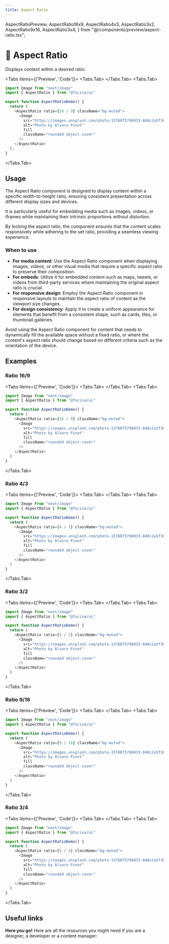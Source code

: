 ```yaml
---
title: Aspect Ratio
---
```



  AspectRatioPreview,
  AspectRatio16x9,
  AspectRatio4x3,
  AspectRatio3x2,
  AspectRatio9x16,
  AspectRatio3x4,
} from "@/components/preview/aspect-ratio.tsx";

# 💠 Aspect Ratio

Displays content within a desired ratio.

<Tabs items={['Preview', 'Code']}>
<Tabs.Tab>
<AspectRatioPreview />
</Tabs.Tab>
<Tabs.Tab>
```js copy filename="aspect-ratio.tsx"
import Image from "next/image"
import { AspectRatio } from "@fucina/ui"

export function AspectRatioDemo() {
  return (
    <AspectRatio ratio={16 / 9} className="bg-muted">
      <Image
        src="https://images.unsplash.com/photo-1576075796033-848c2a5f3696?w=800&dpr=2&q=80"
        alt="Photo by Alvaro Pinot"
        fill
        className="rounded object-cover"
      />
    </AspectRatio>
  );
}
```
</Tabs.Tab>
</Tabs>

## Usage

The Aspect Ratio component is designed to display content within a specific width-to-height ratio, ensuring consistent presentation across different display sizes and devices.

It is particularly useful for embedding media such as images, videos, or iframes while maintaining their intrinsic proportions without distortion.

By locking the aspect ratio, the component ensures that the content scales responsively while adhering to the set ratio, providing a seamless viewing experience.

### When to use

- **For media content**: Use the Aspect Ratio component when displaying images, videos, or other visual media that require a specific aspect ratio to preserve their composition.
- **For embeds**: Utilize it for embedded content such as maps, tweets, or videos from third-party services where maintaining the original aspect ratio is crucial.
- **For responsive design**: Employ the Aspect Ratio component in responsive layouts to maintain the aspect ratio of content as the viewport size changes.
- **For design consistency**: Apply it to create a uniform appearance for elements that benefit from a consistent shape, such as cards, tiles, or thumbnail galleries.

Avoid using the Aspect Ratio component for content that needs to dynamically fill the available space without a fixed ratio, or where the content's aspect ratio should change based on different criteria such as the orientation of the device.

## Examples

### Ratio 16/9

<Tabs items={['Preview', 'Code']}>
<Tabs.Tab>
<AspectRatio16x9 />
</Tabs.Tab>
<Tabs.Tab>
```js copy /ratio/ filename="aspect-ratio.tsx"
import Image from "next/image"
import { AspectRatio } from "@fucina/ui"

export function AspectRatioDemo() {
  return (
    <AspectRatio ratio={16 / 9} className="bg-muted">
      <Image
        src="https://images.unsplash.com/photo-1576075796033-848c2a5f3696?w=800&dpr=2&q=80"
        alt="Photo by Alvaro Pinot"
        fill
        className="rounded object-cover"
      />
    </AspectRatio>
  )
}
```
</Tabs.Tab>
</Tabs>

### Ratio 4/3

<Tabs items={['Preview', 'Code']}>
<Tabs.Tab>
<AspectRatio4x3 />
</Tabs.Tab>
<Tabs.Tab>
```js copy /ratio/ filename="aspect-ratio.tsx"
import Image from "next/image"
import { AspectRatio } from "@fucina/ui"

export function AspectRatioDemo() {
  return (
    <AspectRatio ratio={4 / 3} className="bg-muted">
      <Image
        src="https://images.unsplash.com/photo-1576075796033-848c2a5f3696?w=800&dpr=2&q=80"
        alt="Photo by Alvaro Pinot"
        fill
        className="rounded object-cover"
      />
    </AspectRatio>
  )
}
```
</Tabs.Tab>
</Tabs>

### Ratio 3/2

<Tabs items={['Preview', 'Code']}>
<Tabs.Tab>
<AspectRatio3x2 />
</Tabs.Tab>
<Tabs.Tab>
```js copy /ratio/ filename="aspect-ratio.tsx"
import Image from "next/image"
import { AspectRatio } from "@fucina/ui"

export function AspectRatioDemo() {
  return (
    <AspectRatio ratio={3 / 2} className="bg-muted">
      <Image
        src="https://images.unsplash.com/photo-1576075796033-848c2a5f3696?w=800&dpr=2&q=80"
        alt="Photo by Alvaro Pinot"
        fill
        className="rounded object-cover"
      />
    </AspectRatio>
  )
}
```
</Tabs.Tab>
</Tabs>

### Ratio 9/16

<Tabs items={['Preview', 'Code']}>
<Tabs.Tab>
<AspectRatio9x16 />
</Tabs.Tab>
<Tabs.Tab>
```js copy /ratio/ filename="aspect-ratio.tsx"
import Image from "next/image"
import { AspectRatio } from "@fucina/ui"

export function AspectRatioDemo() {
  return (
    <AspectRatio ratio={9 / 16} className="bg-muted">
      <Image
        src="https://images.unsplash.com/photo-1576075796033-848c2a5f3696?w=800&dpr=2&q=80"
        alt="Photo by Alvaro Pinot"
        fill
        className="rounded object-cover"
      />
    </AspectRatio>
  )
}
```
</Tabs.Tab>
</Tabs>

### Ratio 3/4

<Tabs items={['Preview', 'Code']}>
<Tabs.Tab>
<AspectRatio3x4 />
</Tabs.Tab>
<Tabs.Tab>
```js copy /ratio/ filename="aspect-ratio.tsx"
import Image from "next/image"
import { AspectRatio } from "@fucina/ui"

export function AspectRatioDemo() {
  return (
    <AspectRatio ratio={3 / 4} className="bg-muted">
      <Image
        src="https://images.unsplash.com/photo-1576075796033-848c2a5f3696?w=800&dpr=2&q=80"
        alt="Photo by Alvaro Pinot"
        fill
        className="rounded object-cover"
      />
    </AspectRatio>
  )
}
```
</Tabs.Tab>
</Tabs>

## Useful links

**Here you go!** Here are all the resources you might need if you are a designer, a developer or a content manager:

<Cards className="mt-8">
  <Card
    title="🤖 Storybook"
    href="https://fucina-storybook.vercel.app/?path=/docs/components-aspectratio--documentation"
  />
  <Card
    title="🪄 Figma"
    href="https://www.figma.com/design/Jfto7FUoU7mSpnv9uESD60/%F0%9F%94%A5-Fucina---Design-System?node-id=639-4766&t=djNmFHh9aJkVZtk7-1"
  />
  <Card
    title="🐝 API Reference"
    href="https://www.radix-ui.com/primitives/docs/components/aspect-ratio#api-reference"
  />
</Cards>
